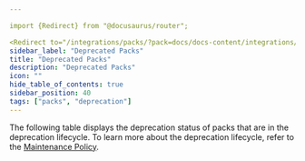 ```yaml
---

import {Redirect} from "@docusaurus/router";

<Redirect to="/integrations/packs/?pack=docs/docs-content/integrations/deprecated-packs" />
sidebar_label: "Deprecated Packs"
title: "Deprecated Packs"
description: "Deprecated Packs"
icon: ""
hide_table_of_contents: true
sidebar_position: 40
tags: ["packs", "deprecation"]
---
```



<Redirect to="/integrations/packs/?pack=docs/docs-content/integrations/deprecated-packs" />

The following table displays the deprecation status of packs that are in the deprecation lifecycle. To learn more about
the deprecation lifecycle, refer to the [Maintenance Policy](maintenance-policy.md).

<PacksTable />
